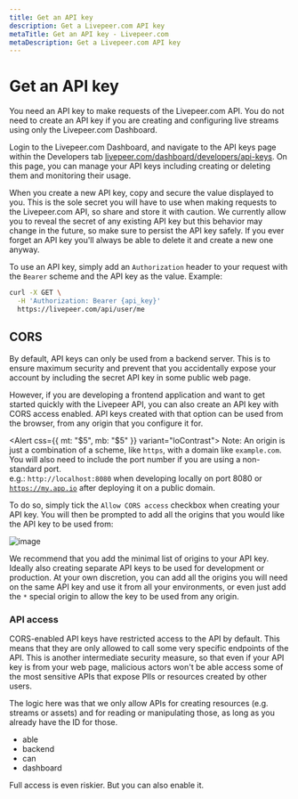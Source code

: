```yaml
---
title: Get an API key
description: Get a Livepeer.com API key
metaTitle: Get an API key - Livepeer.com
metaDescription: Get a Livepeer.com API key
---
```


# Get an API key

You need an API key to make requests of the Livepeer.com API. You do not need to
create an API key if you are creating and configuring live streams using only
the Livepeer.com Dashboard.

Login to the Livepeer.com Dashboard, and navigate to the API keys page within
the Developers tab
[livepeer.com/dashboard/developers/api-keys](https://livepeer.com/dashboard/developers/api-keys).
On this page, you can manage your API keys including creating or deleting them
and monitoring their usage.

When you create a new API key, copy and secure the value displayed to you. This
is the sole secret you will have to use when making requests to the Livepeer.com
API, so share and store it with caution. We currently allow you to reveal the
secret of any existing API key but this behavior may change in the future, so
make sure to persist the API key safely. If you ever forget an API key you'll
always be able to delete it and create a new one anyway.

To use an API key, simply add an `Authorization` header to your request with the
`Bearer` scheme and the API key as the value. Example:

```bash
curl -X GET \
  -H 'Authorization: Bearer {api_key}'
  https://livepeer.com/api/user/me
```

## CORS

By default, API keys can only be used from a backend server. This is to ensure
maximum security and prevent that you accidentally expose your account by
including the secret API key in some public web page.

However, if you are developing a frontend application and want to get started
quickly with the Livepeer API, you can also create an API key with CORS access
enabled. API keys created with that option can be used from the browser, from
any origin that you configure it for.

<Alert css={{ mt: "$5", mb: "$5" }} variant="loContrast">
  <Text size="3" variant="gray">
    Note: An origin is just a combination of a scheme, like
    <code>https</code>, with a domain like <code>example.com</code>. You will also
    need to include the port number if you are using a non-standard port. <br />
    e.g.: <code>http://localhost:8080</code> when developing locally on port
    8080 or <code>https://my.app.io</code> after deploying it on a public
    domain.
  </Text>
</Alert>

To do so, simply tick the `Allow CORS access` checkbox when creating your API
key. You will then be prompted to add all the origins that you would like the
API key to be used from:

![image](https://ipfs.livepeer.com/ipfs/QmSWaMT83UP8QhARuYTrLj76bPQpjkWc74mMCCraR36hN5)

We recommend that you add the minimal list of origins to your API key. Ideally
also creating separate API keys to be used for development or production. At
your own discretion, you can add all the origins you will need on the same API
key and use it from all your environments, or even just add the `*` special
origin to allow the key to be used from any origin.

### API access

CORS-enabled API keys have restricted access to the API by default. This means
that they are only allowed to call some very specific endpoints of the API. This
is another intermediate security measure, so that even if your API key is from
your web page, malicious actors won't be able access some of the most sensitive
APIs that expose PIIs or resources created by other users.

The logic here was that we only allow APIs for creating resources (e.g. streams
or assets) and for reading or manipulating those, as long as you already have
the ID for those.

- able
- backend
- can
- dashboard

Full access is even riskier. But you can also enable it.
